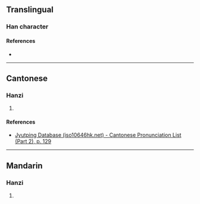 {{character info}}
==Translingual==

===Han character===
{{Han char|rn=75|rad=木|as=08|sn=12|four=42900|canj=DLXL|ids=⿰木𣶒}}

====References====
* {{Han ref|kx=0534.030|dkj=14966|dj=0922.020|hdz=21251.100|uh=68E9|ud=26857|bh=D9D6|bd=55766}}

----

==Cantonese==

===Hanzi===
{{yue-hanzi|jyut=[[jyun1]]|y=yun1}}

# {{rfdef|yue|sort=木08}}

====References====
* [http://www.iso10646hk.net/jp/document/download.jsp Jyutping Database (iso10646hk.net) - Cantonese Pronunciation List (Part 2), p. 129]

----

==Mandarin==

===Hanzi===
{{cmn-hanzi|pin=[[yuān]] ([[yuan1]])|wg=yüan<sup>1</sup>}}

# {{rfdef|cmn|sort=木08}}
